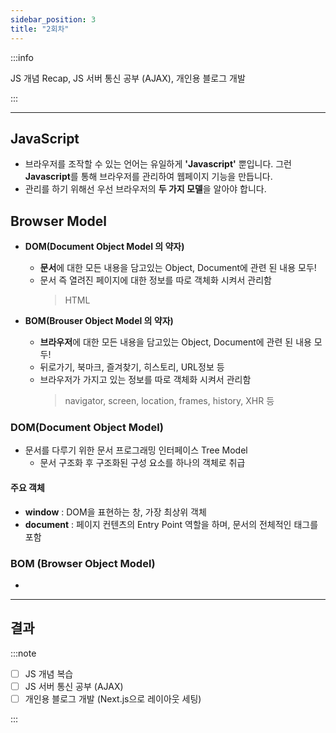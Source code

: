 ```yaml
---
sidebar_position: 3
title: "2회차"
---
```


:::info

JS 개념 Recap, JS 서버 통신 공부 (AJAX), 개인용 블로그 개발

:::

---

## JavaScript

- 브라우저를 조작할 수 있는 언어는 유일하게 **'Javascript'** 뿐입니다. 그런 **Javascript**를 통해 브라우저를 관리하여 웹페이지 기능을 만듭니다.
- 관리를 하기 위해선 우선 브라우저의 **두 가지 모델**을 알아야 합니다.

## Browser Model

- **DOM(Document Object Model 의 약자)**

  - **문서**에 대한 모든 내용을 담고있는 Object, Document에 관련 된 내용 모두!
  - 문서 즉 열려진 페이지에 대한 정보를 따로 객체화 시켜서 관리함
    > HTML

- **BOM(Brouser Object Model 의 약자)**
  - **브라우저**에 대한 모든 내용을 담고있는 Object, Document에 관련 된 내용 모두!
  - 뒤로가기, 북마크, 즐겨찾기, 히스토리, URL정보 등
  - 브라우저가 가지고 있는 정보를 따로 객체화 시켜서 관리함
    > navigator, screen, location, frames, history, XHR 등

### DOM(Document Object Model)

- 문서를 다루기 위한 문서 프로그래밍 인터페이스 Tree Model
  - 문서 구조화 후 구조화된 구성 요소를 하나의 객체로 취급

#### 주요 객체

- **window** : DOM을 표현하는 창, 가장 최상위 객체
- **document** : 페이지 컨텐츠의 Entry Point 역할을 하며, 문서의 전체적인 태그를 포함

### BOM (Browser Object Model)

-

<!-- ```jsx live
function Clock(props) {
  const [date, setDate] = useState(new Date());
  useEffect(() => {
    const timerID = setInterval(() => tick(), 1000);

    return function cleanup() {
      clearInterval(timerID);
    };
  });

  function tick() {
    setDate(new Date());
  }

  return (
    <div>
      <h2>It is {date.toLocaleTimeString()}.</h2>
    </div>
  );
}
``` -->

---

## 결과

:::note

- [ ] JS 개념 복습
- [ ] JS 서버 통신 공부 (AJAX)
- [ ] 개인용 블로그 개발 (Next.js으로 레이아웃 세팅)

:::

